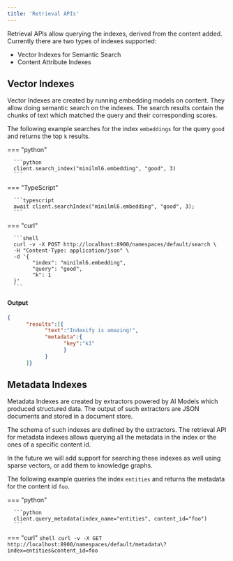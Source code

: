 ```yaml
---
title: 'Retrieval APIs'
---
```


Retrieval APIs allow querying the indexes, derived from the content added. Currently there are two types of indexes supported:

- Vector Indexes for Semantic Search 
- Content Attribute Indexes

## Vector Indexes

Vector Indexes are created by running embedding models on content. They allow doing semantic search on the indexes. The search results contain the chunks of text which matched the query and their corresponding scores.

The following example searches for the index `embeddings` for the query `good` and returns the top `k` results.

=== "python"

      ```python
      client.search_index("minilml6.embedding", "good", 3)
      ```

=== "TypeScript"

      ```typescript
      await client.searchIndex("minilml6.embedding", "good", 3);
      ```

=== "curl"

      ```shell
      curl -v -X POST http://localhost:8900/namespaces/default/search \
      -H "Content-Type: application/json" \
      -d '{
            "index": "minilml6.embedding",
            "query": "good", 
            "k": 1
      }'
      ```

#### Output 
```json
{
      "results":[{
            "text":"Indexify is amazing!",
            "metadata":{
                  "key":"k1"
                  }
            }
      ]}
```

## Metadata Indexes
Metadata Indexes are created by extractors powered by AI Models which produced structured data. The output of such extractors are JSON documents and stored in a document store. 

The schema of such indexes are defined by the extractors. The retrieval API for metadata indexes allows querying all the metadata in the index or the ones of a specific content id. 

In the future we will add support for searching these indexes as well using sparse vectors, or add them to knowledge graphs.

The following example queries the index `entities` and returns the metadata for the content id `foo`.

=== "python"

      ```python
      client.query_metadata(index_name="entities", content_id="foo")
      ```

=== "curl"
      ```shell
      curl -v -X GET http://localhost:8900/namespaces/default/metadata\?index=entities&content_id=foo
      ```